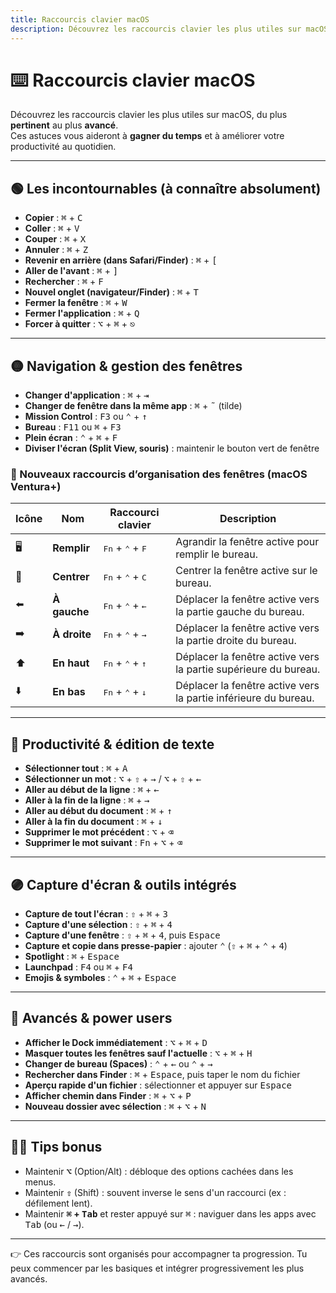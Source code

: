 ```yaml
---
title: Raccourcis clavier macOS
description: Découvrez les raccourcis clavier les plus utiles sur macOS pour améliorer votre productivité
---
```


# ⌨️ Raccourcis clavier macOS

Découvrez les raccourcis clavier les plus utiles sur macOS, du plus **pertinent** au plus **avancé**.  
Ces astuces vous aideront à **gagner du temps** et à améliorer votre productivité au quotidien.

---

## 🟢 Les incontournables (à connaître absolument)

- **Copier** : <kbd>⌘</kbd> + <kbd>C</kbd>
- **Coller** : <kbd>⌘</kbd> + <kbd>V</kbd>
- **Couper** : <kbd>⌘</kbd> + <kbd>X</kbd>
- **Annuler** : <kbd>⌘</kbd> + <kbd>Z</kbd>
- **Revenir en arrière (dans Safari/Finder)** : <kbd>⌘</kbd> + <kbd>[</kbd>
- **Aller de l'avant** : <kbd>⌘</kbd> + <kbd>]</kbd>
- **Rechercher** : <kbd>⌘</kbd> + <kbd>F</kbd>
- **Nouvel onglet (navigateur/Finder)** : <kbd>⌘</kbd> + <kbd>T</kbd>
- **Fermer la fenêtre** : <kbd>⌘</kbd> + <kbd>W</kbd>
- **Fermer l'application** : <kbd>⌘</kbd> + <kbd>Q</kbd>
- **Forcer à quitter** : <kbd>⌥</kbd> + <kbd>⌘</kbd> + <kbd>⎋</kbd>

---

## 🟡 Navigation & gestion des fenêtres

- **Changer d'application** : <kbd>⌘</kbd> + <kbd>⇥</kbd>
- **Changer de fenêtre dans la même app** : <kbd>⌘</kbd> + <kbd>˜</kbd> (tilde)
- **Mission Control** : <kbd>F3</kbd> ou <kbd>⌃</kbd> + <kbd>↑</kbd>
- **Bureau** : <kbd>F11</kbd> ou <kbd>⌘</kbd> + <kbd>F3</kbd>
- **Plein écran** : <kbd>⌃</kbd> + <kbd>⌘</kbd> + <kbd>F</kbd>
- **Diviser l'écran (Split View, souris)** : maintenir le bouton vert de fenêtre

### 🚀 Nouveaux raccourcis d’organisation des fenêtres (macOS Ventura+)

| Icône | Nom          | Raccourci clavier                                    | Description                                                     |
| ----- | ------------ | ---------------------------------------------------- | --------------------------------------------------------------- |
| 🖥️    | **Remplir**  | <kbd>Fn</kbd> + <kbd>⌃</kbd> + <kbd>F</kbd>         | Agrandir la fenêtre active pour remplir le bureau.              |
| 🎯    | **Centrer**  | <kbd>Fn</kbd> + <kbd>⌃</kbd> + <kbd>C</kbd>         | Centrer la fenêtre active sur le bureau.                        |
| ⬅️    | **À gauche** | <kbd>Fn</kbd> + <kbd>⌃</kbd> + <kbd>←</kbd>         | Déplacer la fenêtre active vers la partie gauche du bureau.     |
| ➡️    | **À droite** | <kbd>Fn</kbd> + <kbd>⌃</kbd> + <kbd>→</kbd>         | Déplacer la fenêtre active vers la partie droite du bureau.     |
| ⬆️    | **En haut**  | <kbd>Fn</kbd> + <kbd>⌃</kbd> + <kbd>↑</kbd>         | Déplacer la fenêtre active vers la partie supérieure du bureau. |
| ⬇️    | **En bas**   | <kbd>Fn</kbd> + <kbd>⌃</kbd> + <kbd>↓</kbd>         | Déplacer la fenêtre active vers la partie inférieure du bureau. |

---

## 🔵 Productivité & édition de texte

- **Sélectionner tout** : <kbd>⌘</kbd> + <kbd>A</kbd>
- **Sélectionner un mot** : <kbd>⌥</kbd> + <kbd>⇧</kbd> + <kbd>→</kbd> / <kbd>⌥</kbd> + <kbd>⇧</kbd> + <kbd>←</kbd>
- **Aller au début de la ligne** : <kbd>⌘</kbd> + <kbd>←</kbd>
- **Aller à la fin de la ligne** : <kbd>⌘</kbd> + <kbd>→</kbd>
- **Aller au début du document** : <kbd>⌘</kbd> + <kbd>↑</kbd>
- **Aller à la fin du document** : <kbd>⌘</kbd> + <kbd>↓</kbd>
- **Supprimer le mot précédent** : <kbd>⌥</kbd> + <kbd>⌫</kbd>
- **Supprimer le mot suivant** : <kbd>Fn</kbd> + <kbd>⌥</kbd> + <kbd>⌫</kbd>

---

## 🟣 Capture d'écran & outils intégrés

- **Capture de tout l'écran** : <kbd>⇧</kbd> + <kbd>⌘</kbd> + <kbd>3</kbd>
- **Capture d'une sélection** : <kbd>⇧</kbd> + <kbd>⌘</kbd> + <kbd>4</kbd>
- **Capture d'une fenêtre** : <kbd>⇧</kbd> + <kbd>⌘</kbd> + <kbd>4</kbd>, puis <kbd>Espace</kbd>
- **Capture et copie dans presse-papier** : ajouter <kbd>⌃</kbd> (<kbd>⇧</kbd> + <kbd>⌘</kbd> + <kbd>⌃</kbd> + <kbd>4</kbd>)
- **Spotlight** : <kbd>⌘</kbd> + <kbd>Espace</kbd>
- **Launchpad** : <kbd>F4</kbd> ou <kbd>⌘</kbd> + <kbd>F4</kbd>
- **Emojis & symboles** : <kbd>⌃</kbd> + <kbd>⌘</kbd> + <kbd>Espace</kbd>

---

## 🔴 Avancés & power users

- **Afficher le Dock immédiatement** : <kbd>⌥</kbd> + <kbd>⌘</kbd> + <kbd>D</kbd>
- **Masquer toutes les fenêtres sauf l'actuelle** : <kbd>⌥</kbd> + <kbd>⌘</kbd> + <kbd>H</kbd>
- **Changer de bureau (Spaces)** : <kbd>⌃</kbd> + <kbd>←</kbd> ou <kbd>⌃</kbd> + <kbd>→</kbd>
- **Rechercher dans Finder** : <kbd>⌘</kbd> + <kbd>Espace</kbd>, puis taper le nom du fichier
- **Aperçu rapide d'un fichier** : sélectionner et appuyer sur <kbd>Espace</kbd>
- **Afficher chemin dans Finder** : <kbd>⌘</kbd> + <kbd>⌥</kbd> + <kbd>P</kbd>
- **Nouveau dossier avec sélection** : <kbd>⌘</kbd> + <kbd>⌥</kbd> + <kbd>N</kbd>

---

## 🧑‍💻 Tips bonus

- Maintenir **<kbd>⌥</kbd>** (Option/Alt) : débloque des options cachées dans les menus.
- Maintenir **<kbd>⇧</kbd>** (Shift) : souvent inverse le sens d'un raccourci (ex : défilement lent).
- Maintenir **<kbd>⌘</kbd> + <kbd>Tab</kbd>** et rester appuyé sur <kbd>⌘</kbd> : naviguer dans les apps avec <kbd>Tab</kbd> (ou <kbd>←</kbd> / <kbd>→</kbd>).

---

👉 Ces raccourcis sont organisés pour accompagner ta progression. Tu peux commencer par les basiques et intégrer progressivement les plus avancés.
